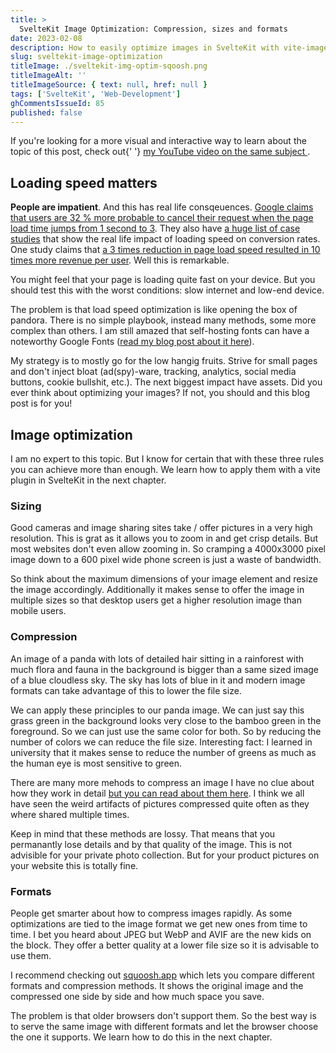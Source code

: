 ```yaml
---
title: >
  SvelteKit Image Optimization: Compression, sizes and formats
date: 2023-02-08
description: How to easily optimize images in SvelteKit with vite-imagetools
slug: sveltekit-image-optimization
titleImage: ./sveltekit-img-optim-sqoosh.png
titleImageAlt: ''
titleImageSource: { text: null, href: null }
tags: ['SvelteKit', 'Web-Development']
ghCommentsIssueId: 85
published: false
---
```


<InfoBox>
  If you're looking for a more visual and interactive way to learn about the
  topic of this post, check out{' '}
  <a href="https://youtu.be/XRa-b5E7x8w">
    my YouTube video on the same subject
  </a>
  .
</InfoBox>

## Loading speed matters

**People are impatient**. And this has real life consqeuences. [Google claims that users are 32 % more probable to cancel their request when the page load time jumps from 1 second to 3](https://www.thinkwithgoogle.com/marketing-resources/data-measurement/mobile-page-speed-new-industry-benchmarks/). They also have [a huge list of case studies](https://web.dev/tags/case-study/) that show the real life impact of loading speed on conversion rates. One study claims that [a 3 times reduction in page load speed resulted in 10 times more revenue per user](https://web.dev/tags/case-study/). Well this is remarkable.

You might feel that your page is loading quite fast on your device. But you should test this with the worst conditions: slow internet and low-end device.

The problem is that load speed optimization is like opening the box of pandora. There is no simple playbook, instead many methods, some more complex than others. I am still amazed that self-hosting fonts can have a noteworthy Google Fonts ([read my blog post about it here](https://hartenfeller.dev/blog/selfhosting-fonts-performance)).

My strategy is to mostly go for the low hangig fruits. Strive for small pages and don't inject bloat (ad(spy)-ware, tracking, analytics, social media buttons, cookie bullshit, etc.). The next biggest impact have assets. Did you ever think about optimizing your images? If not, you should and this blog post is for you!

## Image optimization

I am no expert to this topic. But I know for certain that with these three rules you can achieve more than enough. We learn how to apply them with a vite plugin in SvelteKit in the next chapter.

### Sizing

Good cameras and image sharing sites take / offer pictures in a very high resolution. This is grat as it allows you to zoom in and get crisp details. But most websites don't even allow zooming in. So cramping a 4000x3000 pixel image down to a 600 pixel wide phone screen is just a waste of bandwidth.

So think about the maximum dimensions of your image element and resize the image accordingly. Additionally it makes sense to offer the image in multiple sizes so that desktop users get a higher resolution image than mobile users.

### Compression

An image of a panda with lots of detailed hair sitting in a rainforest with much flora and fauna in the background is bigger than a same sized image of a blue cloudless sky. The sky has lots of blue in it and modern image formats can take advantage of this to lower the file size.

We can apply these principles to our panda image. We can just say this grass green in the background looks very close to the bamboo green in the foreground. So we can just use the same color for both. So by reducing the number of colors we can reduce the file size. Interesting fact: I learned in university that it makes sense to reduce the number of greens as much as the human eye is most sensitive to green.

There are many more mehods to compress an image I have no clue about how they work in detail [but you can read about them here](https://en.wikipedia.org/wiki/Image_compression). I think we all have seen the weird artifacts of pictures compressed quite often as they where shared multiple times.

Keep in mind that these methods are lossy. That means that you permanantly lose details and by that quality of the image. This is not advisible for your private photo collection. But for your product pictures on your website this is totally fine.

### Formats

People get smarter about how to compress images rapidly. As some optimizations are tied to the image format we get new ones from time to time. I bet you heard about JPEG but WebP and AVIF are the new kids on the block. They offer a better quality at a lower file size so it is advisable to use them.

I recommend checking out [squoosh.app](https://squoosh.app) which lets you compare different formats and compression methods. It shows the original image and the compressed one side by side and how much space you save.

<BlogImg filename="sveltekit-img-optim-sqoosh.png" alt="" />

The problem is that older browsers don't support them. So the best way is to serve the same image with different formats and let the browser choose the one it supports. We learn how to do this in the next chapter.
